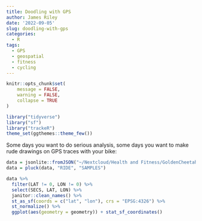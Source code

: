 ```yaml
---
title: Doodling with GPS
author: James Riley
date: '2022-09-05'
slug: doodling-with-gps
categories:
  - R
tags:
  - GPS
  - geospatial
  - fitness
  - cycling
---
```


```r
knitr::opts_chunk$set(
	message = FALSE,
	warning = FALSE,
	collapse = TRUE
)

library("tidyverse")
library("sf")
library("trackeR")
theme_set(ggthemes::theme_few())

```

Some days you want to do serious analysis, some days you want to make rude drawings on GPS traces with your bike:

```r
data = jsonlite::fromJSON("~/Nextcloud/Health and Fitness/GoldenCheetah/James Riley/activities/2022_08_22_19_37_53.json")
data = pluck(data, "RIDE", "SAMPLES")
```

```r
data %>% 
  filter(LAT != 0, LON != 0) %>% 
  select(SECS, LAT, LON) %>% 
  janitor::clean_names() %>% 
  st_as_sf(coords = c("lat", "lon"), crs = "EPSG:4326") %>% 
  st_normalize() %>% 
  ggplot(aes(geometry = geometry)) + stat_sf_coordinates()
```
